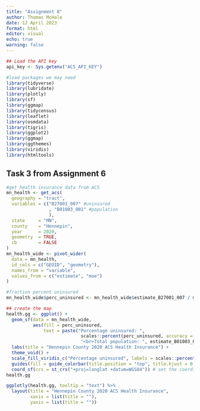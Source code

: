 ```yaml
---
title: "Assignment 8"
author: Thomas McHale
date: 12 April 2023
format: html
editor: visual
echo: true
warning: false
---
```


```r

## Load the API key
api_key <- Sys.getenv("ACS_API_KEY")

#load packages we may need
library(tidyverse)
library(lubridate)
library(plotly)
library(sf)
library(ggmap)
library(tidycensus)
library(leaflet)
library(osmdata)
library(tigris)
library(ggplot2)
library(ggmap)
library(ggthemes)
library(viridis)
library(htmltools)

```

## Task 3 from Assignment 6

```r

#get health insurance data from ACS
mn_health <- get_acs(
  geography = "tract",
  variables = c("B27001_007" #uninsured
                , "B01003_001" #population
                ),
  state     = "MN",
  county    = "Hennepin",
  year      = 2020,
  geometry  = TRUE,
  cb        = FALSE
)
mn_health_wide <- pivot_wider(
  data = mn_health,
  id_cols = c("GEOID", "geometry"),
  names_from = "variable",
  values_from = c("estimate", "moe")
)

#fraction percent uninsured
mn_health_wide$perc_uninsured <- mn_health_wide$estimate_B27001_007 / mn_health_wide$estimate_B01003_001

## create the map
health.gg <- ggplot() + 
  geom_sf(data = mn_health_wide, 
          aes(fill = perc_uninsured,
              text = paste("Percentage uninsured: ", 
                            scales::percent(perc_uninsured, accuracy = 0.1), 
                            "<br>Total population: ", estimate_B01003_001))) + 
  labs(title = "Hennepin County 2020 ACS Health Insurance") + 
  theme_void() + 
  scale_fill_viridis_c("Percentage uninsured", labels = scales::percent_format(accuracy = 1)) + 
  guides(fill = guide_colorbar(title.position = "top", title.hjust = 0.5)) +
  coord_sf(crs = st_crs("+proj=longlat +datum=WGS84")) # set the coordinate reference system to avoid warning
health.gg

ggplotly(health.gg, tooltip = "text") %>%
  layout(title = "Hennepin County 2020 ACS Health Insurance",
         xaxis = list(title = ""),
         yaxis = list(title = ""))
```

